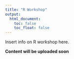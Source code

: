 ---
title: "R Workshop"
output:
  html_document: 
    toc: false
    toc_float: false
---
  
<link rel="stylesheet" href="styles.css" type="text/css">  
  
Insert info on R workshop here.  

**Content will be uploaded soon**  